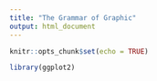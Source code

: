 ```yaml
---
title: "The Grammar of Graphic"
output: html_document
---
```


```r
knitr::opts_chunk$set(echo = TRUE)
```

```r
library(ggplot2)
```

